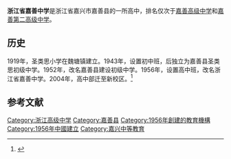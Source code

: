 '''浙江省嘉善中学'''是浙江省嘉兴市嘉善县的一所高中，排名仅次于[[嘉善高级中学|嘉善高级中学]]和[[嘉善第二高级中学|嘉善第二高级中学]]。

==历史==
1919年，圣类思小学在魏塘镇建立。1943年，设置初中班，后独立为嘉善县圣类思初级中学。1952年，改名嘉善县建设初级中学。1956年，设置高中班，改名浙江省嘉善中学。2004年，高中部迁至新校区。<ref>{{cite web |title=严 勤 实 爱——嘉善中学校训_中学校训_中国高校之窗 |url=http://www.gx211.com/news/20111212/n190483025.html |website=www.gx211.com}}</ref>

==参考文献==
{{reflist}}

[[Category:浙江高级中学|Category:浙江高级中学]]
[[Category:嘉善县|Category:嘉善县]]
[[Category:1956年創建的教育機構|Category:1956年創建的教育機構]]
[[Category:1956年中國建立|Category:1956年中國建立]]
[[Category:嘉兴中等教育|Category:嘉兴中等教育]]